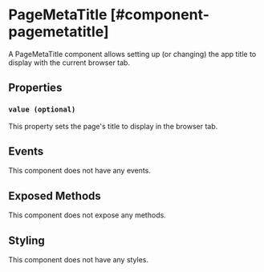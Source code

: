 
# PageMetaTitle [#component-pagemetatitle]

A PageMetaTitle component allows setting up (or changing) the app title to display with the current browser tab.



## Properties

### `value (optional)`

This property sets the page's title to display in the browser tab.

## Events

This component does not have any events.

## Exposed Methods

This component does not expose any methods.

## Styling

This component does not have any styles.
